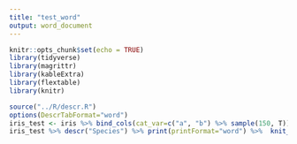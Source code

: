 ```yaml
---
title: "test_word"
output: word_document
---
```


```r
knitr::opts_chunk$set(echo = TRUE)
library(tidyverse)
library(magrittr)
library(kableExtra)
library(flextable)
library(knitr)
```



```r
source("../R/descr.R")
options(DescrTabFormat="word")
iris_test <- iris %>% bind_cols(cat_var=c("a", "b") %>% sample(150, T))
iris_test %>% descr("Species") %>% print(printFormat="word") %>%  knit_print()

```
